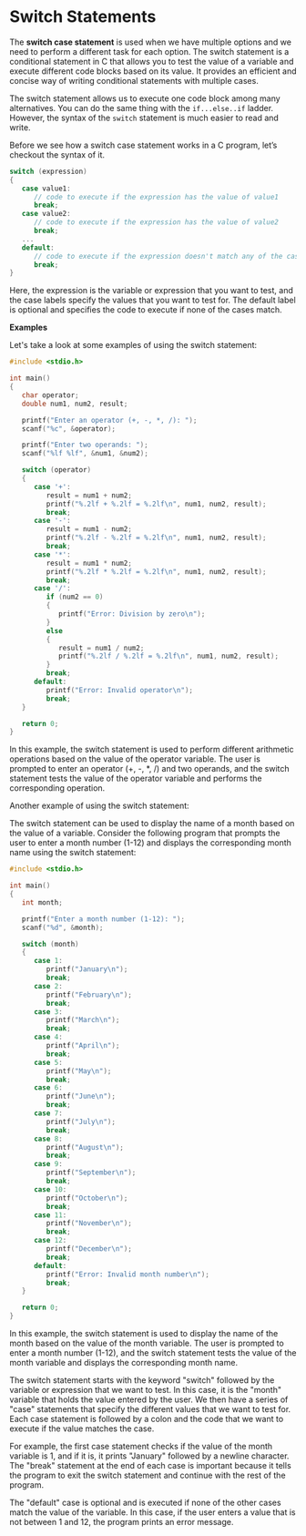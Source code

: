 # Switch Statements

The **switch case statement** is used when we have multiple options and we need to perform a different task for each option. The switch statement is a conditional statement in C that allows you to test the value of a variable and execute different code blocks based on its value. It provides an efficient and concise way of writing conditional statements with multiple cases.

The switch statement allows us to execute one code block among many alternatives. You can do the same thing with the `if...else..if` ladder. However, the syntax of the `switch` statement is much easier to read and write.

Before we see how a switch case statement works in a C program, let’s checkout the syntax of it.

```c
switch (expression)
{
   case value1:
      // code to execute if the expression has the value of value1
      break;
   case value2:
      // code to execute if the expression has the value of value2
      break;
   ...
   default:
      // code to execute if the expression doesn't match any of the cases
      break;
}
```

Here, the expression is the variable or expression that you want to test, and the case labels specify the values that you want to test for. The default label is optional and specifies the code to execute if none of the cases match.

**Examples**

Let's take a look at some examples of using the switch statement:

```c
#include <stdio.h>

int main()
{
   char operator;
   double num1, num2, result;

   printf("Enter an operator (+, -, *, /): ");
   scanf("%c", &operator);

   printf("Enter two operands: ");
   scanf("%lf %lf", &num1, &num2);

   switch (operator)
   {
      case '+':
         result = num1 + num2;
         printf("%.2lf + %.2lf = %.2lf\n", num1, num2, result);
         break;
      case '-':
         result = num1 - num2;
         printf("%.2lf - %.2lf = %.2lf\n", num1, num2, result);
         break;
      case '*':
         result = num1 * num2;
         printf("%.2lf * %.2lf = %.2lf\n", num1, num2, result);
         break;
      case '/':
         if (num2 == 0)
         {
            printf("Error: Division by zero\n");
         }
         else
         {
            result = num1 / num2;
            printf("%.2lf / %.2lf = %.2lf\n", num1, num2, result);
         }
         break;
      default:
         printf("Error: Invalid operator\n");
         break;
   }

   return 0;
}
```

In this example, the switch statement is used to perform different arithmetic operations based on the value of the operator variable. The user is prompted to enter an operator (+, -, *, /) and two operands, and the switch statement tests the value of the operator variable and performs the corresponding operation.

Another example of using the switch statement:

The switch statement can be used to display the name of a month based on the value of a variable. Consider the following program that prompts the user to enter a month number (1-12) and displays the corresponding month name using the switch statement:

```c
#include <stdio.h>

int main()
{
   int month;

   printf("Enter a month number (1-12): ");
   scanf("%d", &month);

   switch (month)
   {
      case 1:
         printf("January\n");
         break;
      case 2:
         printf("February\n");
         break;
      case 3:
         printf("March\n");
         break;
      case 4:
         printf("April\n");
         break;
      case 5:
         printf("May\n");
         break;
      case 6:
         printf("June\n");
         break;
      case 7:
         printf("July\n");
         break;
      case 8:
         printf("August\n");
         break;
      case 9:
         printf("September\n");
         break;
      case 10:
         printf("October\n");
         break;
      case 11:
         printf("November\n");
         break;
      case 12:
         printf("December\n");
         break;
      default:
         printf("Error: Invalid month number\n");
         break;
   }

   return 0;
}
```

In this example, the switch statement is used to display the name of the month based on the value of the month variable. The user is prompted to enter a month number (1-12), and the switch statement tests the value of the month variable and displays the corresponding month name.

The switch statement starts with the keyword "switch" followed by the variable or expression that we want to test. In this case, it is the "month" variable that holds the value entered by the user. We then have a series of "case" statements that specify the different values that we want to test for. Each case statement is followed by a colon and the code that we want to execute if the value matches the case.

For example, the first case statement checks if the value of the month variable is 1, and if it is, it prints "January" followed by a newline character. The "break" statement at the end of each case is important because it tells the program to exit the switch statement and continue with the rest of the program.

The "default" case is optional and is executed if none of the other cases match the value of the variable. In this case, if the user enters a value that is not between 1 and 12, the program prints an error message.

